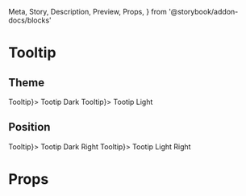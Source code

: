   Meta,
  Story,
  Description,
  Preview,
  Props,
} from '@storybook/addon-docs/blocks'



<Meta title="Components|Tooltip" component={Tooltip} />

# Tooltip

## Theme

<Preview>
  <Story name="Theme">
    <div class="row-items lg-offset-left lg-offset-top">
      <Tooltip render={() => <span>Tooltip</span>}>
        <span> Tootip Dark</span>
      </Tooltip>
      <Tooltip theme="light" render={() => <span>Tooltip</span>}>
        <span> Tootip Light</span>
      </Tooltip>
    </div>
  </Story>
</Preview>

## Position

<Preview>
  <Story name="Position">
    <div class="row-items lg-offset-left lg-offset-top">
      <Tooltip position="right" render={() => <span>Tooltip</span>}>
        <span> Tootip Dark Right</span>
      </Tooltip>
      <Tooltip theme="light" position="right" render={() => <span>Tooltip</span>}>
        <span> Tootip Light Right</span>
      </Tooltip>
    </div>
  </Story>
</Preview>

# Props

<Props of={Tooltip} />
